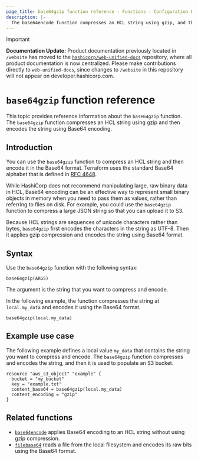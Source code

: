 ```yaml
---
page_title: base64gzip function reference - Functions - Configuration Language
description: |-
  The base64encode function compresses an HCL string using gzip, and then encodes it using Base64 encoding.
---
```


> [!IMPORTANT]  
> **Documentation Update:** Product documentation previously located in `/website` has moved to the [`hashicorp/web-unified-docs`](https://github.com/hashicorp/web-unified-docs) repository, where all product documentation is now centralized. Please make contributions directly to `web-unified-docs`, since changes to `/website` in this repository will not appear on developer.hashicorp.com.

# `base64gzip` function reference

This topic provides reference information about the `base64gzip` function.
The `base64gzip` function compresses an HCL string using gzip and then encodes the string using Base64 encoding.

## Introduction

You can use the `base64gzip` function to compress an HCL string and then encode it in the Base64 format.
Terraform uses the standard Base64 alphabet that is defined in [RFC 4648](https://datatracker.ietf.org/doc/html/rfc4648#section-4).

While HashiCorp does not recommend manipulating large, raw binary data in HCL, Base64 encoding can be an effective way to represent small binary objects in memory when you need to pass them as values, rather than referring to files on disk.
For example, you could use the `base64gzip` function to compress a large JSON string so that you can upload it to S3.

Because HCL strings are sequences of unicode characters rather than bytes, `base64gzip` first encodes the characters in the string as UTF-8.
Then it applies gzip compression and encodes the string using Base64 format.

## Syntax

Use the `base64gzip` function with the following syntax:

```hcl
base64gzip(ARGS)
```

The argument is the string that you want to compress and encode.

In the following example, the function compresses the string at `local.my_data` and encodes it using the Base64 format.

```hcl
base64gzip(local.my_data)
```

## Example use case

The following example defines a local value `my_data` that contains the string you want to compress and encode.
The `base64gzip` function compresses and encodes the string, and then it is used to populate an S3 bucket.

```hcl
resource "aws_s3_object" "example" {
  bucket = "my_bucket"
  key = "example.txt"
  content_base64 = base64gzip(local.my_data)
  content_encoding = "gzip"
}
```

## Related functions

* [`base64encode`](/terraform/language/functions/base64encode) applies Base64 encoding to an HCL string without using gzip compression.
* [`filebase64`](/terraform/language/functions/filebase64) reads a file from the local filesystem and encodes its raw bits using the Base64 format.
